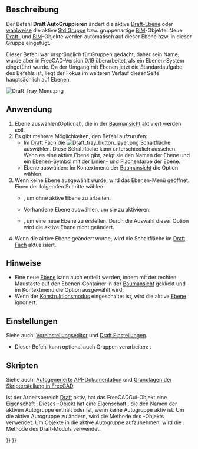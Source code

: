 <languages/>

{{Docnav/de
|[[Draft_ToggleConstructionMode/de|KonstruktionsmodusUmschalten]]
|[[Draft_Snap_Lock/de|EinrastenSperren]]
|[[Draft_Workbench/de|Draft]]
|IconL=Draft_ToggleConstructionMode.svg
|IconR=Draft_Snap_Lock.svg
|IconC=Workbench_Draft.svg
}}

{{GuiCommand/de
|Name=Draft AutoGroup
|Name/de=Draft AutoGruppieren
|Empty=1
|Workbenches=[[Draft_Workbench/de|Draft]], [[BIM_Workbench/de|BIM]]
|Version=0.17
|SeeAlso=[[Draft_Layer/de|Draft Layer]], [[Std_Group/de|Std Gruppe]]
}}

<span id="Description"></span>
==Beschreibung== 

Der Befehl '''Draft AutoGruppieren''' ändert die aktive [[Draft_Layer/de|Draft-Ebene]] oder [[#Einstellungen|wahlweise]] die aktive [[Std_Group/de|Std Gruppe]] bzw. gruppenartige [[BIM_Workbench/de|BIM]]-Objekte. Neue [[Draft_Workbench/de|Draft-]] und [[BIM_Workbench/de|BIM]]-Objekte werden automatisch auf dieser Ebene bzw. in dieser Gruppe eingefügt.

Dieser Befehl war ursprünglich für Gruppen gedacht, daher sein Name, wurde aber in FreeCAD-Version 0.19 überarbeitet, als ein Ebenen-System eingeführt wurde. Da der Umgang mit Ebenen jetzt die Standardaufgabe des Befehls ist, liegt der Fokus im weiteren Verlauf dieser Seite hauptsächlich auf Ebenen.

[[Image:Draft_Tray_Menu.png]]
{{Caption|Das Ebenen-Menü in der Draft-Ablage (Abbildung for Version 1.1 aktualisiert)}}

<span id="Usage"></span>
==Anwendung==

<div class="mw-translate-fuzzy">
# Ebene auswählen(Optional), die in der [[Tree_view/de|Baumansicht]] aktiviert werden soll.
# Es gibt mehrere Möglichkeiten, den Befehl aufzurufen:
#* Im [[Draft_Tray/de|Draft Fach]] die [[Image:Draft_tray_button_layer.png]] Schaltfläche auswählen. Diese Schaltfläche kann unterschiedlich aussehen. Wenn es eine aktive Ebene gibt, zeigt sie den Namen der Ebene und ein Ebenen-Symbol mit der Linien- und Flächenfarbe der Ebene.
#* Ebene auswählen: Im Kontextmenü der [[Tree_view/de|Baumansicht]] die Option {{MenuCommand|[[Image:button_right.svg|16px]] Diese Ebene aktivieren}} wählen.
# Wenn keine Ebene ausgewählt wurde, wird das Ebenen-Menü geöffnet. Einen der folgenden Schritte wählen:
#* {{MenuCommand|Keine}}, um ohne aktive Ebene zu arbeiten.
#* Vorhandene Ebene auswählen, um sie zu aktivieren.
#* {{MenuCommand|Neue Ebene hinzufügen}}, um eine neue Ebene zu erstellen. Durch die Auswahl dieser Option wird die aktive Ebene nicht geändert.
# Wenn die aktive Ebene geändert wurde, wird die Schaltfläche im [[Draft_Tray|Draft Fach]] aktualisiert.
</div>

<span id="Notes"></span>
==Hinweise==

* Eine neue [[Draft_Layer/de|Ebene]] kann auch erstellt werden, indem mit der rechten Maustaste auf den Ebenen-Container in der [[Tree_view/de|Baumansicht]] geklickt und im Kontextmenü die Option {{MenuCommand|[[Image:Draft_NewLayer.svg|16px]] Neue Ebene hinzufügen}} ausgewählt wird.
* Wenn der [[Draft_ToggleConstructionMode/de|Konstruktionsmodus]] eingeschaltet ist, wird die aktive [[Draft_Layer/de|Ebene]] ignoriert.

<span id="Preferences"></span>
==Einstellungen==

Siehe auch: [[Preferences_Editor/de|Voreinstellungseditor]] und [[Draft_Preferences/de|Draft Einstellungen]].

* Dieser Befehl kann optional auch Gruppen verarbeiten: {{MenuCommand|Bearbeiten → Einstellungen... → Draft → Allgemein → Gruppen in Ebenenliste einbeziehen}}.

<span id="Scripting"></span>
==Skripten== 

Siehe auch: [https://freecad.github.io/SourceDoc/ Autogenerierte API-Dokumentation] und [[FreeCAD_Scripting_Basics/de|Grundlagen der Skripterstellung in FreeCAD]].

Ist der Arbeitsbereich [[Draft_Workbench/de|Draft]] aktiv, hat das FreeCADGui-Objekt eine Eigenschaft {{incode|draftToolBar}}. Dieses {{incode|draftToolBar}}-Objekt hat eine Eigenschaft {{incode|autogroup}}, die den Namen der aktiven Autogruppe enthält oder {{incode|None}} ist, wenn keine Autogruppe aktiv ist.
Um die aktive Autogruppe zu ändern, wird die Methode {{incode|setAutoGroup}} des {{incode|draftToolBar}}-Objekts verwendet. Um Objekte in die aktive Autogruppe aufzunehmen, wird die Methode {{incode|autogroup}} des Draft-Moduls verwendet.

{{Code|code=
# This code only works if the Draft Workbench is active!

import FreeCAD as App
import FreeCADGui as Gui
import Draft

doc = App.newDocument()

polygon1 = Draft.make_polygon(5, radius=1000)
polygon2 = Draft.make_polygon(3, radius=500)
polygon3 = Draft.make_polygon(6, radius=220)

layer = Draft.make_layer()
Gui.draftToolBar.setAutoGroup(layer.Name)

Draft.autogroup(polygon1)
Draft.autogroup(polygon2)
Draft.autogroup(polygon3)

doc.recompute()
}}


{{Docnav/de
|[[Draft_ToggleConstructionMode/de|KonstruktionsmodusUmschalten]]
|[[Draft_Snap_Lock/de|EinrastenSperren]]
|[[Draft_Workbench/de|Draft]]
|IconL=Draft_ToggleConstructionMode.svg
|IconR=Draft_Snap_Lock.svg
|IconC=Workbench_Draft.svg
}}

{{Draft Tools navi{{#translation:}}}}
{{Userdocnavi{{#translation:}}}}